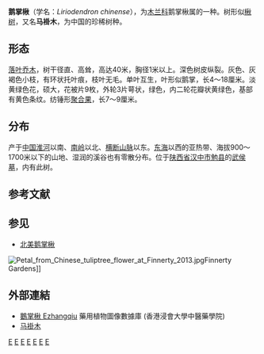 {{Speciesbox
| image = Liriodendron chinense 01.jpg
| image_caption = 鹅掌楸树叶
| image2 = Liriodendron chinense1.jpg
| image2_caption = 鹅掌楸的花
| status = LR/nt
| status_system = IUCN2.3
| status_ref =<ref name="IUCN">{{IUCN|assessors=Ban, N.T.|year=1998|version=2.3|id=31284|title=Liriodendron chinense|downloaded=2013年6月8日}}</ref>
| genus = Liriodendron
| species = chinense
| authority = (Hemsl.) Sarg.
| synonyms = 
}}

'''鹅掌楸'''（学名：''Liriodendron chinense''），为[[木兰科|木兰科]]鹅掌楸属的一种。树形似[[楸树|楸树]]，又名'''马褂木'''，为中国的珍稀树种。

==形态==
[[落叶乔木|落叶乔木]]，树干径直、高耸，高达40米，胸径1米以上。深色树皮纵裂。灰色、灰褐色小枝，有环状托叶痕，枝叶无毛。单叶互生，叶形似鹅掌，长4～18厘米。淡黄绿色花，硕大，花被片9枚，外轮3片萼状，绿色，内二轮花瓣状黄绿色，基部有黄色条纹。纺锤形[[聚合果|聚合果]]，长7～9厘米。

==分布==
产于[[中国|中国]][[淮河|淮河]]以南、[[南岭|南岭]]以北、[[横断山脉|横断山脉]]以东。[[东海|东海]]以西的亚热带、海拔900～1700米以下的山地、湿润的溪谷也有零散分布。位于[[陕西省|陕西省]][[汉中市|汉中市]][[勉县|勉县]]的[[武侯墓|武侯墓]]，内有此树。

==参考文献==
{{reflist}}

==参见==
*[[北美鹅掌楸|北美鹅掌楸]]
[[File:Petal_from_Chinese_tuliptree_flower_at_Finnerty_2013.jpg|thumb]]Finnerty Gardens]]

==外部連結==	
* [http://libproject.hkbu.edu.hk/was40/detail?lang=ch&channelid=1288&searchword=herb_id=D00859 鵝掌楸 Ezhangqiu] 藥用植物圖像數據庫 (香港浸會大學中醫藥學院) {{zh-hant}}{{en}}
* [https://plant.cila.cn/zhiwuku/maguamu/ 马褂木]{{Wayback|url=https://plant.cila.cn/zhiwuku/maguamu/ |date=20200302054254 }}
{{Taxonbar|from=Q1074257}}

[[Category:鹅掌楸属|E]]
[[Category:中國特有植物|E]]
[[Category:樹|E]]
[[Category:落葉植物|E]]
[[Category:中国植物|E]]
[[Category:觀賞植物|E]]
[[Category:中國國家二級保護植物|E]]